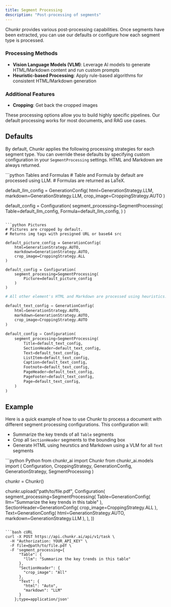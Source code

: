 ```yaml
---
title: Segment Processing
description: "Post-processing of segments"
---
```

Chunkr provides various post-processing capabilities.
Once segments have been extracted, you can use our defaults or configure how each segment type is processed.

### Processing Methods
- **Vision Language Models (VLM)**: Leverage AI models to generate HTML/Markdown content and run custom prompts
- **Heuristic-based Processing**: Apply rule-based algorithms for consistent HTML/Markdown generation

### Additional Features
- **Cropping**: Get back the cropped images

These processing options allow you to build highly specific pipelines. 
Our default processing works for most documents, and RAG use cases.

## Defaults

By default, Chunkr applies the following processing strategies for each segment type. 
You can override these defaults by specifying custom configuration in your `SegmentProcessing` settings.
HTML and Markdown are always returned.

<CodeGroup>
```python Tables and Formulas
# Table and Formula by default are processed using LLM. 
# Formulas are returned as LaTeX.

default_llm_config = GenerationConfig(
    html=GenerationStrategy.LLM,
    markdown=GenerationStrategy.LLM,
    crop_image=CroppingStrategy.AUTO
)

default_config = Configuration(
    segment_processing=SegmentProcessing(
        Table=default_llm_config,
        Formula=default_llm_config,
    )
)
```

```python Pictures
# Pictures are cropped by default.
# Returns img tags with presigned URL or base64 src

default_picture_config = GenerationConfig(
    html=GenerationStrategy.AUTO,
    markdown=GenerationStrategy.AUTO,
    crop_image=CroppingStrategy.ALL
)

default_config = Configuration(
    segment_processing=SegmentProcessing(
        Picture=default_picture_config
    )
)
```

```python Other Elements
# All other element's HTML and Markdown are processed using heuristics.

default_text_config = GenerationConfig(
    html=GenerationStrategy.AUTO,
    markdown=GenerationStrategy.AUTO,
    crop_image=CroppingStrategy.AUTO
)

default_config = Configuration(
    segment_processing=SegmentProcessing(
        Title=default_text_config,
        SectionHeader=default_text_config,
        Text=default_text_config,
        ListItem=default_text_config,
        Caption=default_text_config,
        Footnote=default_text_config,
        PageHeader=default_text_config,
        PageFooter=default_text_config,
        Page=default_text_config,
    )
)
```
</CodeGroup>

## Example

Here is a quick example of how to use Chunkr to process a document with different segment processing configurations.
This configuration will:
- Summarize the key trends of all `Table` segments
- Crop all `SectionHeader` segments to the bounding box
- Generate HTML using heurstics and Markdown using a VLM for all `Text` segments

<CodeGroup> 
```python Python
from chunkr_ai import Chunkr
from chunkr_ai.models import (
    Configuration, 
    CroppingStrategy, 
    GenerationConfig, 
    GenerationStrategy, 
    SegmentProcessing
)

chunkr = Chunkr()

chunkr.upload("path/to/file.pdf", Configuration(
    segment_processing=SegmentProcessing(
        Table=GenerationConfig(
            llm="Summarize the key trends in this table"
        ),
        SectionHeader=GenerationConfig(
            crop_image=CroppingStrategy.ALL
        ),
        Text=GenerationConfig(
            html=GenerationStrategy.AUTO, 
            markdown=GenerationStrategy.LLM
        ),
    ),
))
```

```bash cURL
curl -X POST https://api.chunkr.ai/api/v1/task \
  -H "Authorization: YOUR_API_KEY" \
  -F file=@path/to/file.pdf \
  -F 'segment_processing={
      "Table": {
        "llm": "Summarize the key trends in this table"
      },
      "SectionHeader": {
        "crop_image": "All"
      },
      "Text": {
        "html": "Auto",
        "markdown": "LLM"
      }
    };type=application/json'
```
</CodeGroup>
